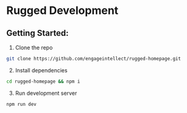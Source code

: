 # Rugged Development

## Getting Started:

1. Clone the repo

```bash
git clone https://github.com/engageintellect/rugged-homepage.git
```

2. Install dependencies

```bash
cd rugged-homepage && npm i
```

3. Run development server

```bash
npm run dev
```

